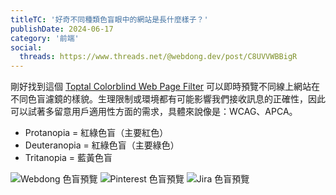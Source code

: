 ```yaml
---
titleTC: '好奇不同種類色盲眼中的網站是長什麼樣子？'
publishDate: 2024-06-17
category: '前端'
social:
  threads: https://www.threads.net/@webdong.dev/post/C8UVVWBBigR
---
```


剛好找到這個 [Toptal Colorblind Web Page Filter](https://www.toptal.com/designers/colorfilter) 可以即時預覽不同線上網站在不同色盲濾鏡的樣貌。生理限制或環境都有可能影響我們接收訊息的正確性，因此可以試著多留意用戶適用性方面的需求，具體來說像是：WCAG、APCA。

- Protanopia = 紅綠色盲（主要紅色）
- Deuteranopia = 紅綠色盲（主要綠色）
- Tritanopia = 藍黃色盲

![Webdong 色盲預覽](./webdong-color-blind-preivew.webp)
![Pinterest 色盲預覽](./pinterest-color-blind-preview.webp)
![Jira 色盲預覽](./jira-color-blind-preview.webp)
